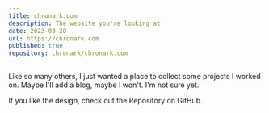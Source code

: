 ```yaml
---
title: chronark.com
description: The website you're looking at
date: 2023-03-28
url: https://chronark.com
published: true
repository: chronark/chronark.com
---
```


Like so many others, I just wanted a place to collect some projects I worked on. Maybe I'll add a blog, maybe I won't. I'm not sure yet.

If you like the design, check out the Repository on GitHub.
